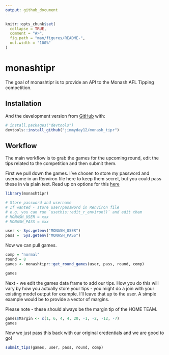 ```yaml
---
output: github_document
---
```


<!-- README.md is generated from README.Rmd. Please edit that file -->

```r
knitr::opts_chunk$set(
  collapse = TRUE,
  comment = "#>",
  fig.path = "man/figures/README-",
  out.width = "100%"
)
```

# monashtipr

<!-- badges: start -->
<!-- badges: end -->

The goal of monashtipr is to provide an API to the Monash AFL Tipping competition.

## Installation

And the development version from [GitHub](https://github.com/) with:

``` r
# install.packages("devtools")
devtools::install_github("jimmyday12/monash_tipr")
```
## Workflow

The main workflow is to grab the games for the upcoming round, edit the tips related to the competition and then submit them. 

First we pull down the games. I've chosen to store my password and username in an Renviron file here to keep them secret, but you could pass these in via plain text. Read up on options for this [here](https://cran.r-project.org/web/packages/httr/vignettes/secrets.html)

```r
library(monashtipr)

# Store password and username
# If wanted - store user/password in Renviron file
# e.g. you can run `usethis::edit_r_environ()` and edit them
# MONASH_USER = xxx
# MONASH_PASS = xxx

user <- Sys.getenv("MONASH_USER")
pass =  Sys.getenv("MONASH_PASS")

```

Now we can pull games. 
```r
comp = "normal"
round = 8
games <- monashtipr::get_round_games(user, pass, round, comp)

games
```

Next - we edit the games data frame to add our tips. How you do this will vary by how you actually store your tips - you might do a join with your existing model output for example. I'll leave that up to the user. A simple example would be to provide a vector of margins. 

Please note - these should always be the margin tip of the HOME TEAM.

```r
games$Margin <- c(1, 6, 4, 4, 20, -1, -2, -12, -7)
games
```

Now we just pass this back with our original credentials and we are good to go! 

```r
submit_tips(games, user, pass, round, comp)
```


